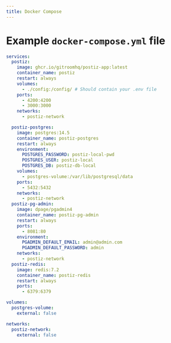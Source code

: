 ```yaml
---
title: Docker Compose
---
```



<EarlyDoc />
<DockerDatabase />

# Example `docker-compose.yml` file

```yaml
services:
  postiz:
  	image: ghcr.io/gitroomhq/postiz-app:latest
	container_name: postiz
	restart: always
	volumes:
	  - ./config:/config/ # Should contain your .env file
	ports:
	  - 4200:4200
	  - 3000:3000
	networks:
	  - postiz-network

  postiz-postgres:
    image: postgres:14.5
    container_name: postiz-postgres
    restart: always
    environment:
      POSTGRES_PASSWORD: postiz-local-pwd
      POSTGRES_USER: postiz-local
      POSTGRES_DB: postiz-db-local
    volumes:
      - postgres-volume:/var/lib/postgresql/data
    ports:
      - 5432:5432
    networks:
      - postiz-network
  postiz-pg-admin:
    image: dpage/pgadmin4
    container_name: postiz-pg-admin
    restart: always
    ports:
      - 8081:80
    environment:
      PGADMIN_DEFAULT_EMAIL: admin@admin.com
      PGADMIN_DEFAULT_PASSWORD: admin
    networks:
      - postiz-network
  postiz-redis:
    image: redis:7.2
    container_name: postiz-redis
    restart: always
    ports:
      - 6379:6379

volumes:
  postgres-volume:
    external: false

networks:
  postiz-network:
    external: false
```

<DockerEnvvarApps />
